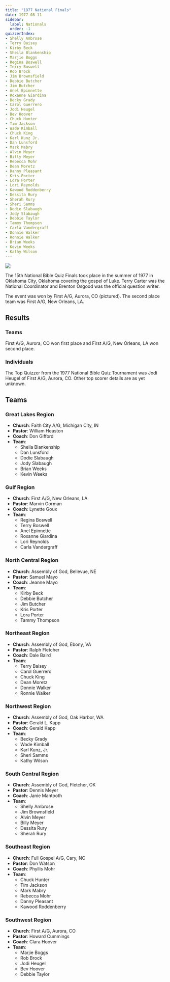 ```yaml
---
title: "1977 National Finals"
date: 1977-08-11
sidebar:
  label: Nationals
  order: -1
quizzerIndex:
- Shelly Ambrose
- Terry Baisey
- Kirby Beck
- Sheila Blankenship
- Marjie Boggs
- Regina Boswell
- Terry Boswell
- Rob Brock
- Jim Brownsfield
- Debbie Butcher
- Jim Butcher
- Anel Epinnette
- Roxanne Giardina
- Becky Grady
- Carol Guerrero
- Jodi Heugel
- Bev Hoover
- Chuck Hunter
- Tim Jackson
- Wade Kimball
- Chuck King
- Karl Kunz Jr.
- Dan Lunsford
- Mark Mabry
- Alvin Meyer
- Billy Meyer
- Rebecca Mohr
- Dean Moretz
- Danny Pleasant
- Kris Porter
- Lora Porter
- Lori Reynolds
- Kawood Roddenberry
- Dessita Rury
- Sherah Rury
- Sheri Samms
- Dodie Slabaugh
- Jody Slabaugh
- Debbie Taylor
- Tammy Thompson
- Carla Vandergraff
- Donnie Walker
- Ronnie Walker
- Brian Weeks
- Kevin Weeks
- Kathy Wilson
---
```


![](/assets/1977/CO-Aurora.jpg)

The 15th National Bible Quiz Finals took place in the summer of 1977 in Oklahoma City, Oklahoma covering the gospel of Luke. Terry Carter was the National Coordinator and Brenton Osgood was the official question writer.

The event was won by First A/G, Aurora, CO (pictured). The second place team was First A/G, New Orleans, LA.

## Results

### Teams

First A/G, Aurora, CO won first place and First A/G, New Orleans, LA won second place.

### Individuals

The Top Quizzer from the 1977 National Bible Quiz Tournament was Jodi Heugel of First A/G, Aurora, CO. Other top scorer details are as yet unknown.

## Teams

### Great Lakes Region

* **Church**: Faith City A/G, Michigan City, IN
* **Pastor**: William Heaston
* **Coach**: Don Gifford
* **Team**:
    * Sheila Blankenship
    * Dan Lunsford
    * Dodie Slabaugh
    * Jody Slabaugh
    * Brian Weeks
    * Kevin Weeks

### Gulf Region

* **Church**: First A/G, New Orleans, LA
* **Pastor**: Marvin Gorman
* **Coach**: Lynette Goux
* **Team**:
    * Regina Boswell
    * Terry Boswell
    * Anel Epinnette
    * Roxanne Giardina
    * Lori Reynolds
    * Carla Vandergraff

### North Central Region

* **Church**: Assembly of God, Bellevue, NE
* **Pastor**: Samuel Mayo
* **Coach**: Jeanne Mayo
* **Team**:
    * Kirby Beck
    * Debbie Butcher
    * Jim Butcher
    * Kris Porter
    * Lora Porter
    * Tammy Thompson

### Northeast Region

* **Church**: Assembly of God, Ebony, VA
* **Pastor**: Ralph Fletcher
* **Coach**: Dale Baird
* **Team**:
    * Terry Baisey
    * Carol Guerrero
    * Chuck King
    * Dean Moretz
    * Donnie Walker
    * Ronnie Walker

### Northwest Region

* **Church**: Assembly of God, Oak Harbor, WA
* **Pastor**: Gerald L. Kapp
* **Coach**: Gerald Kapp
* **Team**:
    * Becky Grady
    * Wade Kimball
    * Karl Kunz, Jr.
    * Sheri Samms
    * Kathy Wilson

### South Central Region

* **Church**: Assembly of God, Fletcher, OK
* **Pastor**: Dennis Meyer
* **Coach**: Janie Mantooth
* **Team**:
    * Shelly Ambrose
    * Jim Brownsfield
    * Alvin Meyer
    * Billy Meyer
    * Dessita Rury
    * Sherah Rury

### Southeast Region

* **Church**: Full Gospel A/G, Cary, NC
* **Pastor**: Don Watson
* **Coach**: Phyllis Mohr
* **Team**:
    * Chuck Hunter
    * Tim Jackson
    * Mark Mabry
    * Rebecca Mohr
    * Danny Pleasant
    * Kawood Roddenberry

### Southwest Region

* **Church**: First A/G, Aurora, CO
* **Pastor**: Howard Cummings
* **Coach**: Clara Hoover
* **Team**:
    * Marjie Boggs
    * Rob Brock
    * Jodi Heugel
    * Bev Hoover
    * Debbie Taylor